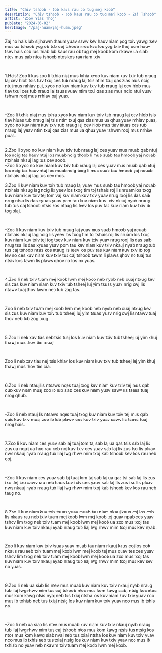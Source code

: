 ```yaml
---
title: "Chiv tshoob - Cob kaus rau ob tug mej koob"
description: "Chiv tshoob - Cob kaus rau ob tug mej koob - Zaj Tshoob"
artist: "Zoov Yias Thoj"
pubDate: "2024-05-02"
heroImage: "/paj-huam/paj-huam.jpeg"
---
```



Zaj no hais lub sij hawm thaum yuav sawv kev hauv niam pog txiv yawg tsev mus ua tshoob yog ob tub coj tshoob nres kos los yog txiv thej com hauv tsev hais cob lus thiab lub kaus rau ob tug mej koob kom nkawv ua siab ntev mus pab ntos tshoob ntos kos rau riam txiv

<br />

1.Hais! Zoo li kus zoo li txhia niaj mus txhia xyoo kuv niam kuv txiv tub nraug laj cev hlob tsis tiav txuj ces tub nraug laj tsis ntim txuj qas zias mus ncig ntuj mus nrhiav puj, xyoo no kuv niam kuv txiv tub nraug laj cev hlob mus tiav txuj ces tub nraug laj tsuas yuav ntim txuj qas zias mus ncig ntuj yuav tshwm rooj mus nrhiav puj yuas.

<br />

-Zoo li txhia niaj mus txhia xyoo kuv niam kuv txiv tub nraug laj cev hlob tsis tiav hluas tub nraug laj tsis ntim txuj qas zias mus ua qhua yuav nrhiav puas, xyoo no kuv niam kuv txiv tub nraug laj cev hlob mus tiav hluas ces tub nraug laj yuav ntim txuj qas zias mus ua qhua yuav tshwm rooj mus nrhiav puas.


<br />
2.Zoo li xyoo no kuv niam kuv txiv tub nraug laj ces yuav mus muab qab ntuj los ncig tas hauv ntuj los muab ncig thoob li mus suab tau hmoob yaj ncuab ntxhais nkauj lag tus cev soob.


<br />
-Zoo li xyoo no kuv niam kuv txiv tub nraug laj ces yuav mus muab qab ntuj los ncig tas hauv ntuj los muab ncig txog li mus suab tau hmoob yaj ncuab ntxhais nkauj lag tus cev mos.

<br />

3.Zoo li kuv niam kuv txiv tub nraug laj yuav mus suab tau hmoob yaj ncuab ntxhais nkaug lag ncig lis yeev los txog tim toj tshais roj lis nruam los txog kuv niam kuv txiv tej tom vaj kuv niam kuv txiv yuav nrug rooj lis das saib nrug ntsa lis das xyuas yuav pom tau kuv niam kuv txiv nkauj nyab nraug tub tus caj tshoob ntsis kos ntaug lis leev los puv tas kuv niam kuv txiv ib tog plaj.

<br />

-Zoo li kuv niam kuv txiv tub nraug laj yuav mus suab hmoob yaj ncuab ntxhais nkauj lag ncig lis yeev los txog tim toj tshais roj lis nruam los txog kuv niam kuv txiv tej tog tsev kuv niam kuv txiv yuav nrug rooj lis das saib nrug tsa lis das xyuas yuav pom tau kuv niam kuv txiv nkauj nyab nraug tub tus caj tshoob ntsis kos ntaug lis leev los puv tas kuv niam kuv txiv ib tog lev no ces kuv niam kuv txiv tus caj tshoob tawm li plaws qhov no tuaj tus ntsis kos tawm lis plaws qhov no los no yuas.

<br />

4.Zoo li neb txiv tuam mej koob lwm mej koob neb nyob neb cuaj ntxug kev sis zas kuv niam niam kuv txiv tub tsheej luj yim tsuas yuav nrig cwj lis ntawv tuaj thov lawm neb lub zog tas.

<br />

Zoo li neb txiv tuam mej koob lwm mej koob neb nyob neb cuaj ntxug kev sis zus kuv niam kuv txiv tub tsheej luj yim tsuas yuav nrig cwj lis ntawv tuaj thov neb lub zog txug.

<br />

5.Zoo li neb xav tias neb tsis tuaj los kuv niam kuv txiv tub tsheej lúj yim khuj thawj mus thov tim muaj.

<br />

Zoo li neb xav tias nej tsis khiav los kuv niam kuv txiv tub tsheej luj yim khuj thawj mus thov tim cia.

<br />

6.Zoo li neb ntauj lis ntsaws nqes tuaj txog kuv niam kuv txiv tej mus qab cub kuv niam muaj zoo ib lub siab ces kuv niam yuav sawv lis tsees tuaj nrog qhub.

<br />

-Zoo li neb ntauj lis ntsaws nqes tuaj txog kuv niam kuv txiv tej mus qab cais kuv txiv muaj zoo ib lub plawv ces kuv txiv yuav sawv lis tsees tuaj nrog hais.

<br />

7.Zoo li kuv niam ces yuav sab laj tuaj tom taj sab laj ua qas tsis sab laj lis zus ua nqaij ua hno rau neb noj kuv txiv ces yuav sab laj lis zus tso lis pluav nws nkauj nyab nraug tub liaj lwg rhwv mim txoj kab tshoob kev kos rau neb coj.

<br />

-Zoo li kuv niam ces yuav sab laj tuaj tom taj sab laj ua qas tsi sab laj lis zus txo dej txo cawv rau neb haus kuv txiv ces yauv sab laj lis zus tso lis pluav nws nkauj nyab nraug tub liaj lwg rhwv mim txoj kab tshoob kev kos rau neb taug no.

<br />

8.Zoo li kuv niam kuv txiv tsuas yuav muab tau niam nkauj kaus coj los cob lis nkaus rau neb txiv tuam mej koob lwm mej koob tej quav npab ces yuav tshov lim txog neb txiv tuam mej koob lwm mej koob ua zoo mus txoj tas kuv niam kuv txiv nkauj nyab nraug tub liaj lwg rhwv mim txoj mus kev nyab.

<br />

Zoo li kuv niam kuv txiv tsuas yuav muab tau niam nkauj kaus coj los cob nkaus rau neb txiv tuam mej koob lwm mej koob tej mus quav tes ces yuav tshov lim txog neb txiv tuam mej koob lwm mej koob ua zoo mus txoj tas kuv niam kuv txiv nkauj nyab nraug tub liaj lwg rhwv mim txoj mus kev sev no yuas.

<br />

9.Zoo li neb ua siab lis ntev mus muab kuv niam kuv txiv nkauj nyab nraug tub liaj lwg rhwv mim tus caj tshoob ntos mus kom kawg siab, ntsig kos ntos mus kom kawg ntsis nyaj neb tus txiaj ntsha los kuv niam kuv txiv yuav nco mus ib txhiab neb tus txiaj ntsig los kuv niam kuv txiv yuav nco mus ib txhis no.

<br />

-Zoo li neb ua siab lis ntev mus muab kuv niam kuv txiv nkauj nyab nraug tub liaj lwg rhwv mim tus caj tshoob ntos mus kom kawg ntsis tus ntsig kos ntos mus kom kawg siab nyaj neb tus txiaj ntsha los kuv niam kuv txiv yuav nco mus ib txhis neb tus txiaj ntsig los kuv niam kuv txiv yuav nco mus ib txhiab no yuav neb nkawm txiv tuam mej koob lwm mej koob.